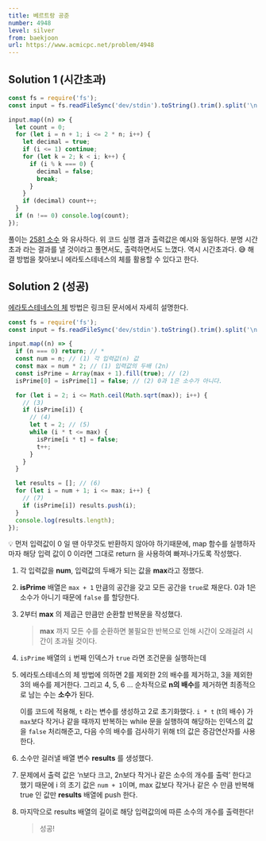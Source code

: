 ```yaml
---
title: 베르트랑 공준
number: 4948
level: silver
from: baekjoon
url: https://www.acmicpc.net/problem/4948
---
```


## Solution 1 (시간초과)

```js
const fs = require('fs');
const input = fs.readFileSync('dev/stdin').toString().trim().split('\n').map(Number);

input.map((n) => {
  let count = 0;
  for (let i = n + 1; i <= 2 * n; i++) {
    let decimal = true;
    if (i <= 1) continue;
    for (let k = 2; k < i; k++) {
      if (i % k === 0) {
        decimal = false;
        break;
      }
    }
    if (decimal) count++;
  }
  if (n !== 0) console.log(count);
});
```

풀이는 [2581 소수](https://rlagudals95.github.io/TIL/algorithm/baekjoon/2581.html) 와 유사하다. 위 코드 실행 결과 출력값은 예시와 동일하다. 분명 시간 초과 라는 결과를 낼 것이라고 풀면서도, 출력하면서도 느꼈다. 역시 시간초과다. 😅 해결 방법을 찾아보니 에라토스테네스의 체를 활용할 수 있다고 한다.

## Solution 2 (성공)

[에라토스테네스의 체](https://namu.wiki/w/%EC%97%90%EB%9D%BC%ED%86%A0%EC%8A%A4%ED%85%8C%EB%84%A4%EC%8A%A4%EC%9D%98%20%EC%B2%B4) 방법은 링크된 문서에서 자세히 설명한다.

```js
const fs = require('fs');
const input = fs.readFileSync('dev/stdin').toString().trim().split('\n').map(Number);

input.map((n) => {
  if (n === 0) return; // *
  const num = n; // (1) 각 입력값(n) 값
  const max = num * 2; // (1) 입력값의 두배 (2n)
  const isPrime = Array(max + 1).fill(true); // (2)
  isPrime[0] = isPrime[1] = false; // (2) 0과 1은 소수가 아니다.

  for (let i = 2; i <= Math.ceil(Math.sqrt(max)); i++) {
    // (3)
    if (isPrime[i]) {
      // (4)
      let t = 2; // (5)
      while (i * t <= max) {
        isPrime[i * t] = false;
        t++;
      }
    }
  }

  let results = []; // (6)
  for (let i = num + 1; i <= max; i++) {
    // (7)
    if (isPrime[i]) results.push(i);
  }
  console.log(results.length);
});
```

💡 먼저 입력값이 0 일 땐 아무것도 반환하지 않아야 하기때문에, map 함수를 실행하자마자 해당 입력 값이 0 이라면 그대로 return 을 사용하여 빠져나가도록 작성했다.

1. 각 입력값을 **num**, 입력값의 두배가 되는 값을 **max**라고 정했다.
2. **isPrime** 배열은 `max + 1` 만큼의 공간을 갖고 모든 공간을 `true`로 채운다. 0과 1은 소수가 아니기 때문에 `false` 를 할당한다.
3. 2부터 **max** 의 제곱근 만큼만 순환할 반복문을 작성했다.
   > **max** 까지 모든 수를 순환하면 불필요한 반복으로 인해 시간이 오래걸려 시간이 초과될 것이다.
4. `isPrime` 배열의 `i` 번째 인덱스가 `true` 라면 조건문을 실행하는데
5. 에라토스테네스의 체 방법에 의하면 2를 제외한 2의 배수를 제거하고, 3을 제외한 3의 배수를 제거한다. 그리고 4, 5, 6 ... 순차적으로 **n의 배수**를 제거하면 최종적으로 남는 수는 **소수**가 된다.

   이를 코드에 적용해, `t` 라는 변수를 생성하고 2로 초기화했다. `i * t` (t의 배수) 가 `max`보다 작거나 같을 때까지 반복하는 while 문을 실행하여 해당하는 인덱스의 값을 `false` 처리해준고, 다음 수의 배수를 검사하기 위해 t의 값은 증감연산자를 사용한다.

6. 소수만 걸러낼 배열 변수 **results** 를 생성했다.
7. 문제에서 출력 값은 ‘n보다 크고, 2n보다 작거나 같은 소수의 개수를 출력’ 한다고 했기 때문에 i 의 초기 값은 `num + 1`이며, max 값보다 작거나 같은 수 만큼 반복해 true 인 값만 **results** 배열에 push 한다.

8. 마지막으로 results 배열의 길이로 해당 입력값의에 따른 소수의 개수를 출력한다!
   > 성공!
